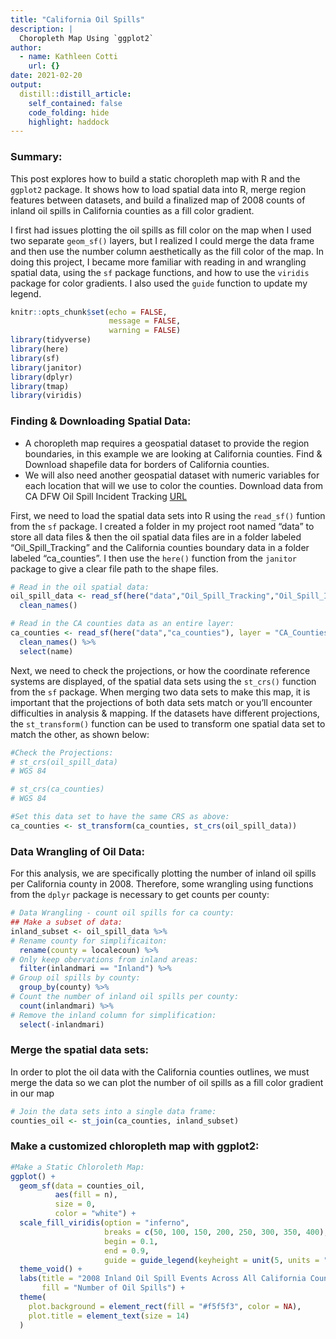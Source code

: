 ```yaml
---
title: "California Oil Spills"
description: |
  Choropleth Map Using `ggplot2`
author:
  - name: Kathleen Cotti
    url: {}
date: 2021-02-20
output:
  distill::distill_article:
    self_contained: false
    code_folding: hide
    highlight: haddock
---
```

### Summary:
This post explores how to build a static choropleth map with R and the `ggplot2` package. It shows how to load spatial data into R, merge region features between datasets, and build a finalized map of 2008 counts of inland oil spills in California counties as a fill color gradient. 

I first had issues plotting the oil spills as fill color on the map when I used two separate `geom_sf()` layers, but I realized I could merge the data frame and then use the number column aesthetically as the fill color of the map. In doing this project, I became more familiar with reading in and wrangling spatial data, using the `sf` package functions, and how to use the `viridis` package for color gradients. I also used the `guide` function to update my legend. 

```r
knitr::opts_chunk$set(echo = FALSE,
                      message = FALSE,
                      warning = FALSE)
library(tidyverse)
library(here)
library(sf)
library(janitor)
library(dplyr)
library(tmap)
library(viridis)
```

### Finding & Downloading Spatial Data: 
- A choropleth map requires a geospatial dataset to provide the region boundaries, in this example we are looking at California counties. Find & Download shapefile data for borders of California counties.
- We will also need another geospatial dataset with numeric variables for each location that will we use to color the counties. Download data from CA DFW Oil Spill Incident Tracking [URL](https://gis.data.ca.gov/datasets/7464e3d6f4924b50ad06e5a553d71086_0/data)

First, we need to load the spatial data sets into R using the `read_sf()` funtion from the `sf` package. I created a folder in my project root named "data" to store all data files & then the oil spatial data files are in a folder labeled "Oil_Spill_Tracking" and the California counties boundary data in a folder labeled "ca_counties". I then use the `here()` function from the `janitor` package to give a clear file path to the shape files. 

```r
# Read in the oil spatial data: 
oil_spill_data <- read_sf(here("data","Oil_Spill_Tracking","Oil_Spill_Incident_Tracking_%5Bds394%5D.shp")) %>% 
  clean_names()

# Read in the CA counties data as an entire layer:
ca_counties <- read_sf(here("data","ca_counties"), layer = "CA_Counties_TIGER2016") %>% 
  clean_names() %>% 
  select(name) 
```

Next, we need to check the projections, or how the coordinate reference systems are displayed, of the spatial data sets using the `st_crs()` function from the `sf` package. When merging two data sets to make this map, it is important that the projections of both data sets match or you'll encounter difficulties in analysis & mapping. If the datasets have different projections, the `st_transform()` function can be used to transform one spatial data set to match the other, as shown below:

```r
#Check the Projections:
# st_crs(oil_spill_data) 
# WGS 84

# st_crs(ca_counties)
# WGS 84

#Set this data set to have the same CRS as above:
ca_counties <- st_transform(ca_counties, st_crs(oil_spill_data))
```

### Data Wrangling of Oil Data:

For this analysis, we are specifically plotting the number of inland oil spills per California county in 2008. Therefore, some wrangling using functions from the `dplyr` package is necessary to get counts per county:

```r
# Data Wrangling - count oil spills for ca county:
## Make a subset of data:
inland_subset <- oil_spill_data %>% 
# Rename county for simplificaiton:
  rename(county = localecoun) %>% 
# Only keep obervations from inland areas:
  filter(inlandmari == "Inland") %>% 
# Group oil spills by county:
  group_by(county) %>% 
# Count the number of inland oil spills per county:
  count(inlandmari) %>% 
# Remove the inland column for simplification:
  select(-inlandmari)
```

### Merge the spatial data sets:

In order to plot the oil data with the California counties outlines, we must merge the data so we can plot the number of oil spills as a fill color gradient in our map

```r
# Join the data sets into a single data frame:
counties_oil <- st_join(ca_counties, inland_subset) 
```

### Make a customized chloropleth map with ggplot2:

```r
#Make a Static Chloroleth Map:
ggplot() +
  geom_sf(data = counties_oil,
          aes(fill = n),
          size = 0,
          color = "white") +
  scale_fill_viridis(option = "inferno", 
                     breaks = c(50, 100, 150, 200, 250, 300, 350, 400),
                     begin = 0.1, 
                     end = 0.9,
                     guide = guide_legend(keyheight = unit(5, units = "mm"), keywidth=unit(5, units = "mm"))) +
  theme_void() +
  labs(title = "2008 Inland Oil Spill Events Across All California Counties",
       fill = "Number of Oil Spills") +
  theme(
    plot.background = element_rect(fill = "#f5f5f3", color = NA),
    plot.title = element_text(size = 14)
  )
```
